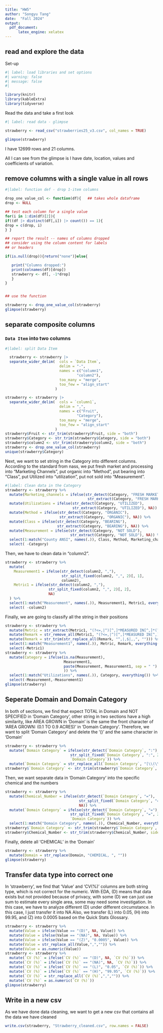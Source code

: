 ```yaml
---
title: "HW5"
author: "Songyu Tang"
date:  "Fall 2024"
output: 
  pdf_document:
      latex_engine: xelatex
---
```

## read and explore the data

Set-up
```r
#| label: load libraries and set options
#| warning: false
#| message: false
#| 

library(knitr)  
library(kableExtra)
library(tidyverse)
```

Read the data and take a first look

```r
#| label: read data - glimpse 

strawberry <- read_csv("strawberries25_v3.csv", col_names = TRUE)

glimpse(strawberry)
```

I have 12699 rows and 21 columns.

All I can see from the glimpse is I have date, location, values and coefficients of variation.

## remove columns with a single value in all rows
```r
#|label: function def - drop 1-item columns

drop_one_value_col <- function(df){   ## takes whole dataframe
drop <- NULL  

## test each column for a single value
for(i in 1:dim(df)[2]){     
if((df |> distinct(df[,i]) |> count()) == 1){
drop = c(drop, i)
} }

## report the result -- names of columns dropped
## consider using the column content for labels 
## or headers 

if(is.null(drop)){return("none")}else{

   print("Columns dropped:")
   print(colnames(df)[drop])
   strawberry <- df[, -1*drop]
   }
}


## use the function

strawberry <- drop_one_value_col(strawberry)
glimpse(strawberry)
```
## separate composite columns

### `Data Item` into two columns
```r
#|label: split Data Item

  strawberry <- strawberry |>
  separate_wider_delim(  cols = `Data Item`,
                         delim = "-",
                         names = c("column1",
                                 "column2"),
                         too_many = "merge",
                         too_few = "align_start"
                       )
```

```r
strawberry <- strawberry |>
  separate_wider_delim(  cols = `column1`,
                         delim = ",",
                         names = c("Fruit",
                                 "Category"),
                         too_many = "merge",
                         too_few = "align_start"
                       )
strawberry$Fruit <- str_trim(strawberry$Fruit, side = "both")
strawberry$Category <- str_trim(strawberry$Category, side = "both")
strawberry$column2 <- str_trim(strawberry$column2, side = "both")
strawberry <- drop_one_value_col(strawberry)
unique(strawberry$Category)
```

Next, we want to set string in the Category into different columns. According to the standard from nass, we put fresh market and processing into "Marketing Channels", put organic into "Method", put bearing into "Class", put Utilized into "utilization", put not sold into "Measurement".
```r
#|label: Clean data in the Category
strawberry <- strawberry %>%
  mutate(Marketing_channels = ifelse(str_detect(Category, "FRESH MARKET|PROCESSING"),
                                      str_extract(Category, "FRESH MARKET|PROCESSING"), NA)) %>%
  mutate(Utilizations = ifelse(str_detect(Category, "UTILIZED"),
                               str_extract(Category, "UTILIZED"), NA)) %>%
  mutate(Method = ifelse(str_detect(Category, "ORGANIC"),
                         str_extract(Category, "ORGANIC"), NA)) %>%
  mutate(Class = ifelse(str_detect(Category, "BEARING"),
                        str_extract(Category, "BEARING"), NA)) %>%
  mutate(Measurement = ifelse(str_detect(Category, "NOT SOLD"),
                              str_extract(Category, "NOT SOLD"), NA)) %>% 
  select(1:match("County ANSI", names(.)), Class, Method, Marketing_channels, Utilizations, Measurement, column2, everything()) %>% 
  select( -Category)
```

Then, we have to clean data in "column2".
```r
strawberry <- strawberry %>%
  mutate(
    Measurement1 = ifelse(str_detect(column2, ","),
                          str_split_fixed(column2, ",", 2)[, 1],
                          column2),  
    Metric1 = ifelse(str_detect(column2, ","),
                    str_split_fixed(column2, ",", 2)[, 2],
                    NA) 
  ) %>% 
  select(1:match("Measurement", names(.)), Measurement1, Metric1, everything()) %>% 
  select( -column2)
```  
Finally, we are going to classify all the string in their positions
```r
strawberry <- strawberry %>%
  mutate(Metric = str_extract(Metric1, "(?<=,|^)[^,]*MEASURED IN[^,]*(?=,|$)")) %>%
  mutate(Remark = str_remove_all(Metric1, "(?<=,|^)[^,]*MEASURED IN[^,]*(,)?")) %>%
  mutate(Remark = str_trim(str_replace_all(Remark, "^,|,$|,,", ""))) %>%
  select(1:match("Measurement1", names(.)), Metric, Remark, everything())  %>% 
  select(-Metric1)
strawberry <- strawberry %>%
  mutate(Category = ifelse(is.na(Measurement), 
                           Measurement1,
                           paste(Measurement, Measurement1, sep = " ") 
                           )) %>% 
  select(1:match("Utilizations", names(.)), Category, everything()) %>% 
  select(-Measurement,-Measurement1)
glimpse(strawberry)
```

## Seperate Domain and Domain Category
In both of sections, we find that expect TOTAL in Domain and NOT SPECIFIED in 'Domain Category', other string in two sections have a high similarity, like AREA GROWN in 'Domain' is the same the front character of 'AREA GROWN: (0.1 TO 0.9 ACRES)' in 'Domain Category'. Therefore, we want to split 'Domain Category' and delete the '()' and the same character in 'Domain'
```r
strawberry <- strawberry %>%
  mutate(`Domain Category` = ifelse(str_detect(`Domain Category`, ":"),
                              str_split_fixed(`Domain Category`, ":", 2)[, 2],
                              `Domain Category`)) %>%
  mutate(`Domain Category` = str_replace_all(`Domain Category`, "[\\(\\)]", ""))
strawberry$`Domain Category` <- str_trim(strawberry$`Domain Category`, side = "both")
```
Then, we want separate data in 'Domain Category' into the specific chemical and the numbers
```r
strawberry <- strawberry %>%
  mutate(Chemical_Number = ifelse(str_detect(`Domain Category`, "="),
                                  str_split_fixed(`Domain Category`, "=", 2)[, 2], 
                                  NA)) %>%
  mutate(`Domain Category` = ifelse(str_detect(`Domain Category`, "="),
                              str_split_fixed(`Domain Category`, "=", 2)[, 1],  
                              `Domain Category`)) %>% 
  select(1:match("Domain Category", names(.)), Chemical_Number, everything())
strawberry$`Domain Category` <- str_trim(strawberry$`Domain Category`, side = "both")
strawberry$Chemical_Number <- str_trim(strawberry$Chemical_Number, side = "both")
```
Finally, delete all 'CHEMICAL' in the 'Domain'
```r
strawberry <- strawberry %>%
  mutate(Domain = str_replace(Domain, "CHEMICAL, ", ""))
glimpse(strawberry)
```

## Transfer data type into correct one

In 'strawberry', we find that 'Value' and 'CV(%)' columns are both string type, which is not correct for the numeric. With EDA, (D) means that data exists but not provided because of privacy, with some (D) we can just use sum to estimate every single area, some may need some investigation. In this case, we have to analyze different (D) under different circumstance. In this case, I just transfer it into NA Also, we transfer (L) into 0.05, (H) into 99.95, and (Z) into 0.0005 based on the Quick Stats Glossary.
```r
strawberry <- strawberry %>%
  mutate(Value = ifelse(Value == "(D)", NA, Value)) %>%
  mutate(Value = ifelse(Value == "(NA)", NA, Value)) %>% 
  mutate(Value = ifelse(Value == "(Z)", "0.0005", Value)) %>% 
  mutate(Value = str_replace_all(Value,",","")) %>% 
  mutate(Value = as.numeric(Value))
strawberry <- strawberry %>%
  mutate(`CV (%)` = ifelse(`CV (%)` == "(D)", NA, `CV (%)`)) %>%
  mutate(`CV (%)` = ifelse(`CV (%)` == "(NA)", NA, `CV (%)`)) %>% 
  mutate(`CV (%)` = ifelse(`CV (%)` == "(L)", "0.05", `CV (%)`)) %>% 
  mutate(`CV (%)` = ifelse(`CV (%)` == "(H)", "99.95", `CV (%)`)) %>% 
  mutate(`CV (%)` = str_replace_all(`CV (%)`,",","")) %>% 
  mutate(`CV (%)` = as.numeric(`CV (%)`))
glimpse(strawberry)
```

## Write in a new csv
As we have done data cleaning, we want to get a new csv that contains all the data we have cleaned
```r
write.csv(strawberry, "Strawberry_cleaned.csv", row.names = FALSE)
```

